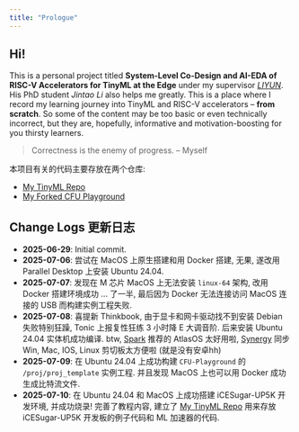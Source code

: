 ```yaml
---
title: "Prologue"
---
```


## Hi!

This is a personal project titled **System-Level Co-Design and AI-EDA of RISC-V Accelerators for TinyML at the Edge** under my supervisor [*LIYUN*](https://scholar.google.com/citations?user=1NT1jFMAAAAJ&hl=en). His PhD student *Jintao Li* also helps me greatly. This is a place where I record my learning journey into TinyML and RISC-V accelerators -- **from scratch**. So some of the content may be too basic or even technically incorrect, but they are, hopefully, informative and motivation-boosting for you thirsty learners.

> Correctness is the enemy of progress. -- Myself

本项目有关的代码主要存放在两个仓库:

- [My TinyML Repo](https://github.com/Marcobisky/TinyML)
- [My Forked CFU Playground](https://github.com/Marcobisky/CFU-Playground)

## Change Logs 更新日志

- **2025-06-29**: Initial commit.
- **2025-07-06**: 尝试在 MacOS 上原生搭建和用 Docker 搭建, 无果, 遂改用 Parallel Desktop 上安装 Ubuntu 24.04. 
- **2025-07-07**: 发现在 M 芯片 MacOS 上无法安装 `linux-64` 架构, 改用 Docker 搭建环境成功 ... 了一半, 最后因为 Docker 无法连接访问 MacOS 连接的 USB 而构建实例工程失败.
- **2025-07-08**: 喜提新 Thinkbook, 由于显卡和网卡驱动找不到安装 Debian 失败特别狂躁, Tonic 上报复性狂练 3 小时降 E 大调音阶. 后来安装 Ubuntu 24.04 实体机成功编译. btw, [Spark](xqark.github.io) 推荐的 AtlasOS 太好用啦, [Synergy](https://symless.com/synergy) 同步 Win, Mac, IOS, Linux 剪切板太方便啦 (就是没有安卓hh)
- **2025-07-09**: 在 Ubuntu 24.04 上成功构建 `CFU-Playground` 的 `/proj/proj_template` 实例工程. 并且发现 MacOS 上也可以用 Docker 成功生成比特流文件.
- **2025-07-10**: 在 Ubuntu 24.04 和 MacOS 上成功搭建 iCESugar-UP5K 开发环境, 并成功烧录! 完善了教程内容, 建立了 [My TinyML Repo](https://github.com/Marcobisky/TinyML) 用来存放 iCESugar-UP5K 开发板的例子代码和 ML 加速器的代码.